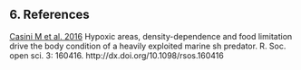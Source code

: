 
## 6. References

[Casini M et al. 2016](http://dx.doi.org/10.1098/rsos.160416) Hypoxic areas, density-dependence and food limitation drive the body condition of a heavily exploited marine sh predator. R. Soc. open sci. 3: 160416. http://dx.doi.org/10.1098/rsos.160416
